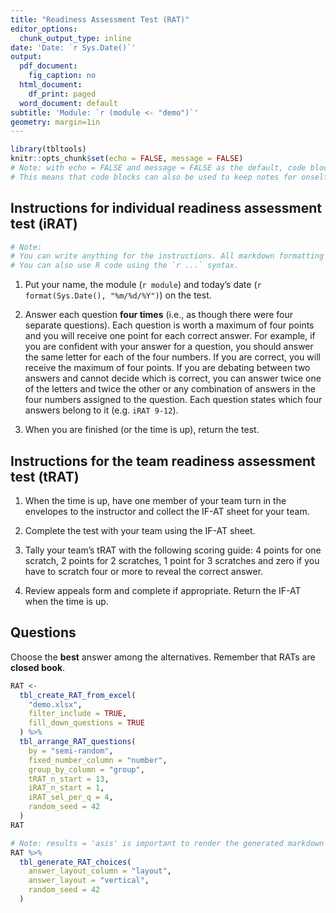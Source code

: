 ```yaml
---
title: "Readiness Assessment Test (RAT)"
editor_options:
  chunk_output_type: inline
date: 'Date: `r Sys.Date()`'
output:
  pdf_document:
    fig_caption: no
  html_document:
    df_print: paged
  word_document: default
subtitle: 'Module: `r (module <- "demo")`'
geometry: margin=1in
---
```


```r
library(tbltools)
knitr::opts_chunk$set(echo = FALSE, message = FALSE)
# Note: with echo = FALSE and message = FALSE as the default, code blocks do not show up on the final knitted document unless otherwise specified. 
# This means that code blocks can also be used to keep notes for onself when designing an iRAT/tRAT.
```

## Instructions for individual readiness assessment test (iRAT)

```r
# Note:
# You can write anything for the instructions. All markdown formatting will work.
# You can also use R code using the `r ...` syntax.
```

1. Put your name, the module (`r module`) and today's date (`r format(Sys.Date(), "%m/%d/%Y")`) on the test.

2. Answer each question **four times** (i.e., as though there were four separate questions). Each question is worth a maximum of four points and you will receive one point for each correct answer. For example, if you are confident with your answer for a question, you should answer the same letter for each of the four numbers. If you are correct, you will receive the maximum of four points. If you are debating between two answers and cannot decide which is correct, you can answer twice one of the letters and twice the other or any combination of answers in the four numbers assigned to the question. Each question states which four answers belong to it (e.g. `iRAT 9-12`).

3. When you are finished (or the time is up), return the test.

## Instructions for the team readiness assessment test (tRAT)

1. When the time is up, have one member of your team turn in the envelopes to the instructor and collect the IF-AT sheet for your team.

2. Complete the test with your team using the IF-AT sheet.

3. Tally your team's tRAT with the following scoring guide: 4 points for one scratch, 2 points for 2 scratches, 1 point for 3 scratches and zero if you have to scratch four or more to reveal the correct answer.

4. Review appeals form and complete if appropriate. Return the IF-AT when the time is up.


## Questions

Choose the **best** answer among the alternatives. Remember that RATs are **closed book**.

```r
RAT <-
  tbl_create_RAT_from_excel(
    "demo.xlsx",
    filter_include = TRUE,
    fill_down_questions = TRUE
  ) %>% 
  tbl_arrange_RAT_questions(
    by = "semi-random",
    fixed_number_column = "number",
    group_by_column = "group",
    tRAT_n_start = 13,
    iRAT_n_start = 1,
    iRAT_sel_per_q = 4,
    random_seed = 42
  )
RAT
```


```r
# Note: results = 'asis' is important to render the generated markdown
RAT %>%
  tbl_generate_RAT_choices(
    answer_layout_column = "layout",
    answer_layout = "vertical",
    random_seed = 42
  )
```


